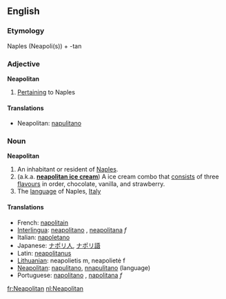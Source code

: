 ==English==

===Etymology===
Naples (Neapoli(s)) + -tan

===Adjective===
'''Neapolitan'''

#[[Pertaining]] to Naples

====Translations====
*Neapolitan: [[napulitano]]

===Noun===
'''Neapolitan'''

#An inhabitant or resident of [[Naples]].
#(a.k.a. '''[[neapolitan ice cream]]''') A ice cream combo that [[consist]]s of three [[flavours]] in order, chocolate, vanilla, and strawberry.
#The [[language]] of Naples, [[Italy]]

====Translations====
*French: [[napolitain]]
*[[Interlingua]]: [[neapolitano]] {{m}}, [[neapolitana]] ''f''
*Italian: [[napoletano]]
*Japanese: [[ナポリ人]], [[ナポリ語]]
*Latin: [[neapolitanus]]
*[[Lithuanian]]: neapolietis m, neapolietė f
*[[Neapolitan]]: [[napulitano]], [[nnapulitano]] (language)
*Portuguese: [[napolitano]] {{m}}, [[napolitana]] ''f''

[[fr:Neapolitan]]
[[nl:Neapolitan]]